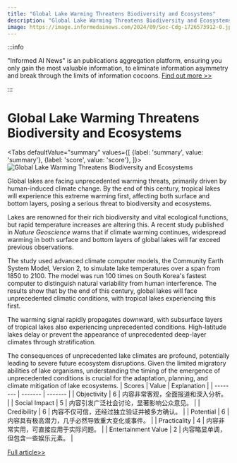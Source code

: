 ```yaml
---
title: "Global Lake Warming Threatens Biodiversity and Ecosystems"
description: "Global Lake Warming Threatens Biodiversity and Ecosystems"
image: https://image.informedainews.com/2024/09/Soc-Cdg-1726573912-0.jpg
---
```



:::info

"Informed AI News" is an publications aggregation platform, ensuring you only gain the most valuable information, to eliminate information asymmetry and break through the limits of information cocoons.  [Find out more >>](/)

:::

# Global Lake Warming Threatens Biodiversity and Ecosystems


<Tabs
	defaultValue="summary"
	values={[
	{label: 'summary', value: 'summary'},
	{label: 'score', value: 'score'},
]}>
<TabItem value="summary">
<img
  src="https://image.informedainews.com/2024/09/Soc-Cdg-1726573912-0.jpg"
  alt="Global Lake Warming Threatens Biodiversity and Ecosystems"
/>



Global lakes are facing unprecedented warming threats, primarily driven by human-induced climate change. By the end of this century, tropical lakes will experience this extreme warming first, affecting both surface and bottom layers, posing a serious threat to biodiversity and ecosystems.

Lakes are renowned for their rich biodiversity and vital ecological functions, but rapid temperature increases are altering this. A recent study published in *Nature Geoscience* warns that if climate warming continues, widespread warming in both surface and bottom layers of global lakes will far exceed previous observations.

The study used advanced climate computer models, the Community Earth System Model, Version 2, to simulate lake temperatures over a span from 1850 to 2100. The model was run 100 times on South Korea's fastest computer to distinguish natural variability from human interference. The results show that by the end of this century, global lakes will face unprecedented climatic conditions, with tropical lakes experiencing this first.

The warming signal rapidly propagates downward, with subsurface layers of tropical lakes also experiencing unprecedented conditions. High-latitude lakes delay or prevent the appearance of unprecedented deep-layer climates through stratification.

The consequences of unprecedented lake climates are profound, potentially leading to severe future ecosystem disruptions. Given the limited migratory abilities of lake organisms, understanding the timing of the emergence of unprecedented conditions is crucial for the adaptation, planning, and climate mitigation of lake ecosystems.
</TabItem>
<TabItem value="score">
	| Scores     | Value   | Explanation |
	| -------- | ------- | ------- |
	| Objectivity  | 6    | 内容非常客观，全面报道和深入分析。    |
	| Social Impact | 5     | 内容引发广泛社会讨论，显著影响公众意见。    |
	| Credibility    | 6    | 内容不仅可信，还经过独立验证并被多方确认。    |
	| Potential    | 6    | 内容具有极高潜力，几乎必然导致重大变化或事件。    |
	| Practicality    | 4    | 内容非常实用，可直接应用于实际问题。    |
	| Entertainment Value    | 2    | 内容略显单调，但包含一些娱乐元素。    |
</TabItem>
</Tabs>

[Full article>>](https://www.cnbeta.com.tw/articles/science/1446067.htm)

